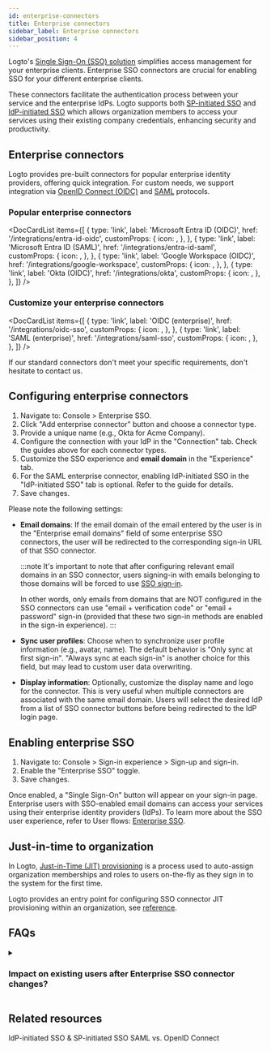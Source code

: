 ```yaml
---
id: enterprise-connectors
title: Enterprise connectors
sidebar_label: Enterprise connectors
sidebar_position: 4
---
```



Logto's [Single Sign-On (SSO) solution](/end-user-flows/enterprise-sso) simplifies access management for your enterprise clients. Enterprise SSO connectors are crucial for enabling SSO for your different enterprise clients.

These connectors facilitate the authentication process between your service and the enterprise IdPs. Logto supports both [SP-initiated SSO](/end-user-flows/enterprise-sso/sp-initiated-sso) and [IdP-initiated SSO](/end-user-flows/enterprise-sso/idp-initiated-sso) which allows organization members to access your services using their existing company credentials, enhancing security and productivity.

## Enterprise connectors

Logto provides pre-built connectors for popular enterprise identity providers, offering quick integration. For custom needs, we support integration via [OpenID Connect (OIDC)](https://auth.wiki/openid-connect) and [SAML](https://auth.wiki/saml) protocols.

### Popular enterprise connectors

<DocCardList
  items={[
    {
      type: 'link',
      label: 'Microsoft Entra ID (OIDC)',
      href: '/integrations/entra-id-oidc',
      customProps: {
        icon: <MicrosoftEntraId />,
      },
    },
    {
      type: 'link',
      label: 'Microsoft Entra ID (SAML)',
      href: '/integrations/entra-id-saml',
      customProps: {
        icon: <MicrosoftEntraId />,
      },
    },
    {
      type: 'link',
      label: 'Google Workspace (OIDC)',
      href: '/integrations/google-workspace',
      customProps: {
        icon: <GoogleWorkspace />,
      },
    },
    {
      type: 'link',
      label: 'Okta (OIDC)',
      href: '/integrations/okta',
      customProps: {
        icon: <Okta />,
      },
    },
  ]}
/>

### Customize your enterprise connectors

<DocCardList
  items={[
    {
      type: 'link',
      label: 'OIDC (enterprise)',
      href: '/integrations/oidc-sso',
      customProps: {
        icon: <Oidc />,
      },
    },
    {
      type: 'link',
      label: 'SAML (enterprise)',
      href: '/integrations/saml-sso',
      customProps: {
        icon: <Saml />,
      },
    },
  ]}
/>

If our standard connectors don't meet your specific requirements, don't hesitate to contact us.

## Configuring enterprise connectors

1. Navigate to: <CloudLink to="/enterprise-sso">Console > Enterprise SSO</CloudLink>.
2. Click "Add enterprise connector" button and choose a connector type.
3. Provide a unique name (e.g., Okta for Acme Company).
4. Configure the connection with your IdP in the "Connection" tab. Check the guides above for each connector types.
5. Customize the SSO experience and **email domain** in the "Experience" tab.
6. For the SAML enterprise connector, enabling IdP-initiated SSO in the "IdP-initiated SSO" tab is optional. Refer to the guide for details.
7. Save changes.

Please note the following settings:

- **Email domains**: If the email domain of the email entered by the user is in the "Enterprise email domains" field of some enterprise SSO connectors, the user will be redirected to the corresponding sign-in URL of that SSO connector.

  :::note
  It's important to note that after configuring relevant email domains in an SSO connector, users signing-in with emails belonging to those domains will be forced to use [SSO sign-in](/end-user-flows/enterprise-sso).

  In other words, only emails from domains that are NOT configured in the SSO connectors can use "email + verification code" or "email + password" sign-in (provided that these two sign-in methods are enabled in the sign-in experience).
  :::

- **Sync user profiles**: Choose when to synchronize user profile information (e.g., avatar, name). The default behavior is "Only sync at first sign-in". "Always sync at each sign-in" is another choice for this field, but may lead to custom user data overwriting.
- **Display information**: Optionally, customize the display name and logo for the connector. This is very useful when multiple connectors are associated with the same email domain. Users will select the desired IdP from a list of SSO connector buttons before being redirected to the IdP login page.

## Enabling enterprise SSO

1. Navigate to: <CloudLink to="/sign-in-experience/sign-up-and-sign-in">Console > Sign-in experience > Sign-up and sign-in</CloudLink>.
2. Enable the "Enterprise SSO" toggle.
3. Save changes.

Once enabled, a "Single Sign-On" button will appear on your sign-in page. Enterprise users with SSO-enabled email domains can access your services using their enterprise identity providers (IdPs). To learn more about the SSO user experience, refer to User flows: [Enterprise SSO](/end-user-flows/enterprise-sso).

## Just-in-time to organization

In Logto, [Just-in-Time (JIT) provisioning](https://auth.wiki/jit-provisioning) is a process used to auto-assign organization memberships and roles to users on-the-fly as they sign in to the system for the first time.

Logto provides an entry point for configuring SSO connector JIT provisioning within an organization, see [reference](/organizations/just-in-time-provisioning).

## FAQs

<details>
<summary>

### Impact on existing users after Enterprise SSO connector changes?

</summary>

- Adding SSO: The SSO identities will be linked to existing accounts if the email matches.
- Removing SSO: Removes SSO identities linked to the account, but retains user accounts, and prompts users to set up alternative verification methods.

</details>

## Related resources

<Url href="https://blog.logto.io/idp-vs-sp-initiated-sso">IdP-initiated SSO & SP-initiated SSO</Url>
<Url href="https://blog.logto.io/differences-between-saml-and-oidc">SAML vs. OpenID Connect</Url>
